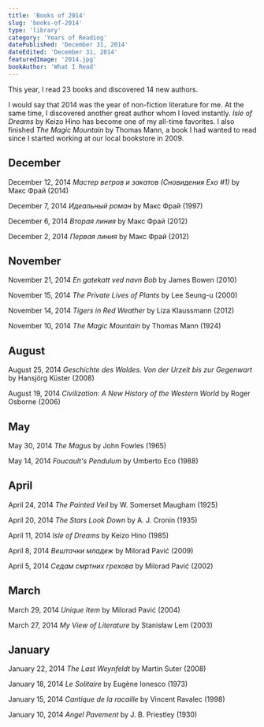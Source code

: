 ```yaml
---
title: 'Books of 2014'
slug: 'books-of-2014'
type: 'library'
category: 'Years of Reading'
datePublished: 'December 31, 2014'
dateEdited: 'December 31, 2014'
featuredImage: '2014.jpg'
bookAuthor: 'What I Read'
---
```


This year, I read 23 books and discovered 14 new authors.

I would say that 2014 was the year of non-fiction literature for me. At the same
time, I discovered another great author whom I loved instantly. _Isle of Dreams_
by Keizo Hino has become one of my all-time favorites. I also finished _The
Magic Mountain_ by Thomas Mann, a book I had wanted to read since I started
working at our local bookstore in 2009.

## December

December 12, 2014 _Мастер ветров и закатов (Сновидения Ехо #1)_ by Макс Фрай
(2014)

December 7, 2014 _Идеальный роман_ by Макс Фрай (1997)

December 6, 2014 _Вторая линия_ by Макс Фрай (2012)

December 2, 2014 _Первая линия_ by Макс Фрай (2012)

## November

November 21, 2014 _En gatekatt ved navn Bob_ by James Bowen (2010)

November 15, 2014 _The Private Lives of Plants_ by Lee Seung-u (2000)

November 14, 2014 _Tigers in Red Weather_ by Liza Klaussmann (2012)

November 10, 2014 _The Magic Mountain_ by Thomas Mann (1924)

## August

August 25, 2014 _Geschichte des Waldes. Von der Urzeit bis zur Gegenwart_ by
Hansjörg Küster (2008)

August 19, 2014 _Civilization: A New History of the Western World_ by Roger
Osborne (2006)

## May

May 30, 2014 _The Magus_ by John Fowles (1965)

May 14, 2014 _Foucault's Pendulum_ by Umberto Eco (1988)

## April

April 24, 2014 _The Painted Veil_ by W. Somerset Maugham (1925)

April 20, 2014 _The Stars Look Down_ by A. J. Cronin (1935)

April 11, 2014 _Isle of Dreams_ by Keizo Hino (1985)

April 8, 2014 _Вештачки младеж_ by Milorad Pavić (2009)

April 5, 2014 _Седам смртних грехова_ by Milorad Pavić (2002)

## March

March 29, 2014 _Unique Item_ by Milorad Pavić (2004)

March 27, 2014 _My View of Literature_ by Stanisław Lem (2003)

## January

January 22, 2014 _The Last Weynfeldt_ by Martin Suter (2008)

January 18, 2014 _Le Solitaire_ by Eugène Ionesco (1973)

January 15, 2014 _Cantique de la racaille_ by Vincent Ravalec (1998)

January 10, 2014 _Angel Pavement_ by J. B. Priestley (1930)
